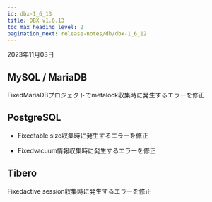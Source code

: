```yaml
---
id: dbx-1_6_13
title: DBX v1.6.13
toc_max_heading_level: 2
pagination_next: release-notes/db/dbx-1_6_12
---
```


2023年11月03日

## MySQL / MariaDB

<p><Status>Fixed</Status>MariaDBプロジェクトでmetalock収集時に発生するエラーを修正</p>

## PostgreSQL

-   <Status>Fixed</Status>table size収集時に発生するエラーを修正

-   <Status>Fixed</Status>vacuum情報収集時に発生するエラーを修正

## Tibero

<p><Status>Fixed</Status>active session収集時に発生するエラーを修正</p>
